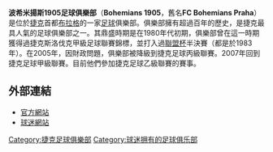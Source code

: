 {{Infobox football club
| clubname   = 波希美恩斯
| image      = 
| fullname   = Bohemians 1905
| nickname   = ''Klokani'' (Kangaroos)
| founded    = 1895年 (非正式)<br /> 1905年
| ground     = [[Synot_Tip_Arena|Synot Tip Arena]], [[Prague|Prague]]
| capacity   = 21,000 (all seated)
| chairman   = [[Antonín_Panenka|Antonín Panenka]]
| manager    = [[Pavel_Medynský|Pavel Medynský]]
| league     = [[捷克足球甲級聯賽|捷克足球甲級聯賽]]
| season     = 2021–22
| position   = 捷甲，第 14 位
| pattern_la1=_white_stripes|pattern_b1=_whitestripes|pattern_ra1=_white_stripes
| leftarm1=008000|body1=008000|rightarm1=008000|shorts1=008000|socks1=ffffff
| pattern_la2=|pattern_b2=|pattern_ra2=
| leftarm2=FFFF00|body2=FFFF00|rightarm2=FFFF00|shorts2=000000|socks2=FFFF00
}}

'''波希米揚斯1905足球俱樂部'''（'''Bohemians 1905'''，舊名'''FC Bohemians Praha'''）是位於[[捷克|捷克]]首都[[布拉格|布拉格]]的一家[[足球|足球]]俱樂部。俱樂部擁有超過百年的歷史，是捷克最具人氣的足球俱樂部之一。其鼎盛時期是在1980年代初期，俱樂部曾在這一時期獲得過捷克斯洛伐克甲級足球聯賽錦標，並打入過[[聯盟杯|聯盟杯]]半決賽（都是於1983年）。在2005年，因財政問題，俱樂部被降級到捷克足球丙級聯賽。2007年回到捷克足球甲級聯賽。目前他們參加捷克足球乙級聯賽的賽事。

== 外部連結 ==
* [http://www.fc-bohemians.cz/ 官方網站] {{Wayback|url=http://www.fc-bohemians.cz/ |date=20080618082012 }}
* [http://www.bofor.cz/ 球迷網站] {{Wayback|url=http://www.bofor.cz/ |date=20200217034925 }}

{{捷克甲組足球聯賽}}
[[Category:捷克足球俱樂部|Category:捷克足球俱樂部]]
[[Category:球迷拥有的足球俱乐部|Category:球迷拥有的足球俱乐部]]